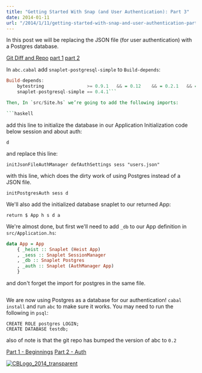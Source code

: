 ```yaml
---
title: "Getting Started With Snap (and User Authentication): Part 3"
date: 2014-01-11
url: "/2014/1/11/getting-started-with-snap-and-user-authentication-part-3/"
---
```



In this post we will be replacing the JSON file (for user authentication) with a
Postgres database.

[Git Diff and Repo](https://github.com/ChristopherBiscardi/Getting-Started-with-Snap-and-User-Authentication/commit/72a77abac5d46554e659ddeef0a1abf7074a5c6f)
[part 1](http://www.christopherbiscardi.com/2014/01/07/getting-started-with-snap-and-user-authentication-part-1/)
[part 2](http://www.christopherbiscardi.com/2014/01/10/getting-started-with-snap-and-user-authentication-part-2/)

In `abc.cabal` add `snaplet-postgresql-simple` to `Build-depends`:

```haskell
Build-depends:
    bytestring                >= 0.9.1   && = 0.12    && = 0.2.1   && = 2       && = 0.11    && = 0.9     && = 0.9     && = 0.9     && = 0.11    && = 1.1     && = 0.1,
    snaplet-postgresql-simple == 0.4.1```

Then, In `src/Site.hs` we’re going to add the following imports:

```haskell
```

add this line to initialize the database in our Application Initialization code
below session and about auth:

```
d
```

and replace this line:

```
initJsonFileAuthManager defAuthSettings sess "users.json"
```

with this line, which does the dirty work of using Postgres instead of a JSON
file.

```
initPostgresAuth sess d
```

We'll also add the initialized database snaplet to our returned App:

```
return $ App h s d a
```

We're almost done, but first we'll need to add `_db` to our App definition in
`src/Application.hs`:

```haskell
data App = App
    { _heist :: Snaplet (Heist App)
    , _sess :: Snaplet SessionManager
    , _db :: Snaplet Postgres
    , _auth :: Snaplet (AuthManager App)
    }
```

and don't forget the import for postgres in the same file.

```
```

We are now using Postgres as a database for our authentication! `cabal install`
and run `abc` to make sure it works. You may need to run the following in
`psql`:

```psql
CREATE ROLE postgres LOGIN;
CREATE DATABASE testdb;
```

also of note is that the git repo has bumped the version of abc to `0.2`

[Part 1 - Beginnings](http://www.christopherbiscardi.com/2014/01/07/getting-started-with-snap-and-user-authentication-part-1/)
[Part 2 - Auth](http://www.christopherbiscardi.com/2014/01/10/getting-started-with-snap-and-user-authentication-part-2/)

[![CBLogo_2014_transparent](http://res.cloudinary.com/diqzbm8lz/image/upload/h_300,w_300/v1428611521/CBLogo_2014_transparent_swcmig.png)](http://res.cloudinary.com/diqzbm8lz/image/upload/v1428611521/CBLogo_2014_transparent_swcmig.png)
